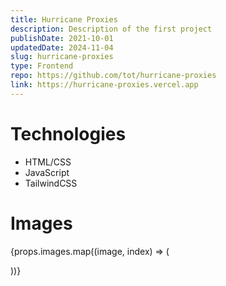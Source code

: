 ```yaml
---
title: Hurricane Proxies
description: Description of the first project
publishDate: 2021-10-01
updatedDate: 2024-11-04
slug: hurricane-proxies
type: Frontend
repo: https://github.com/tot/hurricane-proxies
link: https://hurricane-proxies.vercel.app
---
```



# Technologies

-   HTML/CSS
-   JavaScript
-   TailwindCSS

# Images

{props.images.map((image, index) => (

<MdxImage
    key={index}
    size="MDX_MD"
    src={image}
    alt={image.alt}
    caption={image.caption}
    class="mx-auto"
/>
))}
